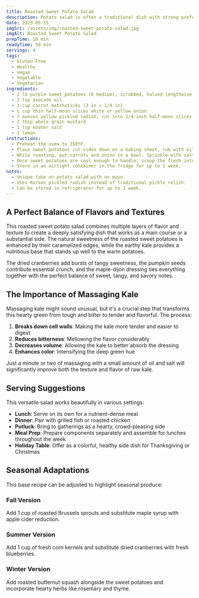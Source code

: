 ```yaml
---
title: Roasted Sweet Potato Salad
description: Potato salad is often a traditional dish with strong preferences. This version is unique with no mayo, using sweet potatoes instead of russet and Korean pickled radish instead of pickle relish. It's tasty and colorful.
date: 2023-05-15
imgSrc: /assets/img/roasted-sweet-potato-salad.jpg
imgAlt: Roasted Sweet Potato Salad
prepTime: 10 min
readyTime: 50 min
servings: 4
tags:
  - Gluten-Free
  - Healthy
  - Vegan
  - Vegetable
  - Vegetarian
ingredients:
  - 2 lb purple sweet potatoes (6 medium), scrubbed, halved lengthwise
  - 2 tsp avocado oil
  - 1 cup carrot matchsticks (3 in × 1/4 in)
  - ¼ cup thin half-moon slices white or yellow onion
  - 7 ounces yellow pickled radish, cut into 1/4-inch half-moon slices (2 cups)
  - 2 tbsp whole grain mustard
  - 1 tsp kosher salt
  - 1 lemon
instructions:
  - Preheat the oven to 350ºF.
  - Place sweet potatoes cut-sides down on a baking sheet, rub with oil, and roast until tender, 30-40 minutes.
  - While roasting, put carrots and onion in a bowl. Sprinkle with salt, toss, and massage until pliable. Rinse, drain, and return to the bowl. Add pickles, mustard, lemon zest, and juice. Mix well and set aside.
  - Once sweet potatoes are cool enough to handle, scoop the flesh into the bowl (or chop skins if preferred) and fold into the dressing. Season with salt and lemon juice. Serve immediately.
  - Store in an airtight container in the fridge for up to 1 week.
notes:
  - Unique take on potato salad with no mayo.
  - Uses Korean pickled radish instead of traditional pickle relish.
  - Can be stored in refrigerator for up to 1 week.
---
```


## A Perfect Balance of Flavors and Textures

This roasted sweet potato salad combines multiple layers of flavor and texture to create a deeply satisfying dish that works as a main course or a substantial side. The natural sweetness of the roasted sweet potatoes is enhanced by their caramelized edges, while the earthy kale provides a nutritious base that stands up well to the warm potatoes.

The dried cranberries add bursts of tangy sweetness, the pumpkin seeds contribute essential crunch, and the maple-dijon dressing ties everything together with the perfect balance of sweet, tangy, and savory notes.

## The Importance of Massaging Kale

Massaging kale might sound unusual, but it's a crucial step that transforms this hearty green from tough and bitter to tender and flavorful. The process:

1. **Breaks down cell walls**: Making the kale more tender and easier to digest
2. **Reduces bitterness**: Mellowing the flavor considerably
3. **Decreases volume**: Allowing the kale to better absorb the dressing
4. **Enhances color**: Intensifying the deep green hue

Just a minute or two of massaging with a small amount of oil and salt will significantly improve both the texture and flavor of raw kale.

## Serving Suggestions

This versatile salad works beautifully in various settings:

- **Lunch**: Serve on its own for a nutrient-dense meal
- **Dinner**: Pair with grilled fish or roasted chicken
- **Potluck**: Bring to gatherings as a hearty, crowd-pleasing side
- **Meal Prep**: Prepare components separately and assemble for lunches throughout the week
- **Holiday Table**: Offer as a colorful, healthy side dish for Thanksgiving or Christmas

## Seasonal Adaptations

This base recipe can be adjusted to highlight seasonal produce:

### Fall Version
Add 1 cup of roasted Brussels sprouts and substitute maple syrup with apple cider reduction.

### Summer Version
Add 1 cup of fresh corn kernels and substitute dried cranberries with fresh blueberries.

### Winter Version
Add roasted butternut squash alongside the sweet potatoes and incorporate hearty herbs like rosemary and thyme.
